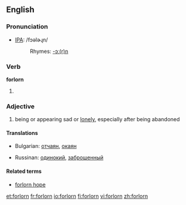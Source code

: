==English==

===Pronunciation===
*[[IPA]]: /fɔəlɚɻn/
*:Rhymes: [[Rhymes:English:-ɔː(r)n|-ɔː(r)n]]

===Verb===
'''forlorn'''

# {{obsolete}} {{past participle of|[[forlese]]}}

===Adjective===
{{en-adj}}

#being or appearing sad or [[lonely]], especially after being abandoned

====Translations====
{{top}}
*Bulgarian: [[отчаян]], [[окаян]]
{{mid}}
*Russinan: [[одинокий]], [[заброшенный]]
{{bottom}}

====Related terms====
*[[forlorn hope]]

[[et:forlorn]]
[[fr:forlorn]]
[[io:forlorn]]
[[fi:forlorn]]
[[vi:forlorn]]
[[zh:forlorn]]